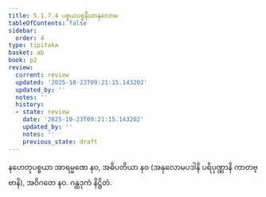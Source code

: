 ```yaml
---
title: 5.1.7.4 ပစ္စယပစ္စနီယာနုလောမ
tableOfContents: false
sidebar:
  order: 4
type: tipitaka
basket: ab
book: p2
review:
  current: review
  updated: '2025-10-23T09:21:15.143202'
  updated_by: ''
  notes: ''
  history:
  - state: review
    date: '2025-10-23T09:21:15.143202'
    updated_by: ''
    notes: ''
    previous_state: draft
---
```



<ReviewStatus review={frontmatter.review} showDetails={true} />

<HypothesisAnnotation frontmatter={frontmatter} />

<DynamicBreadcrumb />

<Division number="43" book="p2" e="ch" v="38" p="170">

<Paragraph number="1714" book="p2">
နဟေတုပစ္စယာ အာရမ္မဏေ နဝ, အဓိပတိယာ နဝ (အနုလောမပဒါနိ ပရိပုဏ္ဏာနိ ကာတဗ္ဗာနိ), အဝိဂတေ နဝ.

</Paragraph>
</Division>

<Paragraph number="1715" type="center" book="p2">
ဂန္ထဒုကံ နိဋ္ဌိတံ.
</Paragraph>